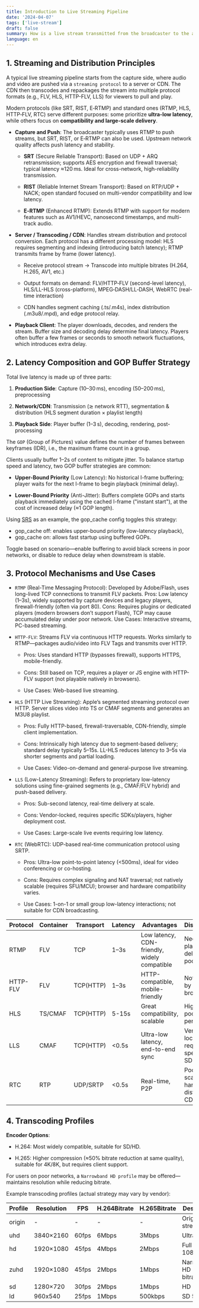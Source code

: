 ```yaml
---
title: Introduction to Live Streaming Pipeline
date: '2024-04-07'
tags: ['live-stream']
draft: false
summary: How is a live stream transmitted from the broadcaster to the audience? What determines transmission latency and image quality?
language: en
---
```


<TOCInline toc={props.toc} asDisclosure />

## 1. Streaming and Distribution Principles

A typical live streaming pipeline starts from the capture side, where audio and video are pushed via a `streaming protocol` to a server or CDN. The CDN then transcodes and repackages the stream into multiple protocol formats (e.g., FLV, HLS, HTTP-FLV, LLS) for viewers to pull and play.

Modern protocols (like SRT, RIST, E‑RTMP) and standard ones (RTMP, HLS, HTTP‑FLV, RTC) serve different purposes: some prioritize **ultra-low latency**, while others focus on **compatibility and large-scale delivery**.

- **Capture and Push**: The broadcaster typically uses RTMP to push streams, but SRT, RIST, or E‑RTMP can also be used. Upstream network quality affects push latency and stability.

  - **SRT** (Secure Reliable Transport): Based on UDP + ARQ retransmission; supports AES encryption and firewall traversal; typical latency ≈120 ms. Ideal for cross-network, high-reliability transmission.

  - **RIST** (Reliable Internet Stream Transport): Based on RTP/UDP + NACK; open standard focused on multi-vendor compatibility and low latency.

  - **E‑RTMP** (Enhanced RTMP): Extends RTMP with support for modern features such as AV1/HEVC, nanosecond timestamps, and multi-track audio.


- **Server / Transcoding / CDN**: Handles stream distribution and protocol conversion. Each protocol has a different processing model: HLS requires segmenting and indexing (introducing batch latency); RTMP transmits frame by frame (lower latency).

  - Receive protocol stream → Transcode into multiple bitrates (H.264, H.265, AV1, etc.)

  - Output formats on demand: FLV/HTTP‑FLV (second-level latency), HLS/LL-HLS (cross-platform), MPEG‑DASH/LL‑DASH, WebRTC (real-time interaction)

  - CDN handles segment caching (.ts/.m4s), index distribution (.m3u8/.mpd), and edge protocol relay.


- **Playback Client**: The player downloads, decodes, and renders the stream. Buffer size and decoding delay determine final latency. Players often buffer a few frames or seconds to smooth network fluctuations, which introduces extra delay.


## 2. Latency Composition and GOP Buffer Strategy

Total live latency is made up of three parts:

1. **Production Side**: Capture (10–30 ms), encoding (50–200 ms), preprocessing

2. **Network/CDN**: Transmission (≳ network RTT), segmentation & distribution (HLS segment duration × playlist length)

3. **Playback Side**: Player buffer (1–3 s), decoding, rendering, post-processing

The `GOP` (Group of Pictures) value defines the number of frames between keyframes (IDR), i.e., the maximum frame count in a group.

Clients usually buffer 1–2s of content to mitigate jitter. To balance startup speed and latency, two GOP buffer strategies are common:

- **Upper-Bound Priority** (Low Latency): No historical I-frame buffering; player waits for the next I-frame to begin playback (minimal delay).

- **Lower-Bound Priority** (Anti-Jitter): Buffers complete GOPs and starts playback immediately using the cached I-frame ("instant start"), at the cost of increased delay (≈1 GOP length).

Using [SRS](https://github.com/ossrs/srs) as an example, the gop_cache config toggles this strategy:

- gop_cache off: enables upper-bound priority (low-latency playback),
- gop_cache on: allows fast startup using buffered GOPs.

Toggle based on scenario—enable buffering to avoid black screens in poor networks, or disable to reduce delay when downstream is stable.


## 3. Protocol Mechanisms and Use Cases

- `RTMP` (Real-Time Messaging Protocol): Developed by Adobe/Flash, uses long-lived TCP connections to transmit FLV packets.
Pros: Low latency (1–3s), widely supported by capture devices and legacy players, firewall-friendly (often via port 80).
Cons: Requires plugins or dedicated players (modern browsers don’t support Flash), TCP may cause accumulated delay under poor network.
Use Cases: Interactive streams, PC-based streaming.

- `HTTP-FLV`: Streams FLV via continuous HTTP requests. Works similarly to RTMP—packages audio/video into FLV Tags and transmits over HTTP.

  - Pros: Uses standard HTTP (bypasses firewall), supports HTTPS, mobile-friendly.

  - Cons: Still based on TCP, requires a player or JS engine with HTTP-FLV support (not playable natively in browsers).

  - Use Cases: Web-based live streaming.

- `HLS` (HTTP Live Streaming): Apple’s segmented streaming protocol over HTTP. Server slices video into TS or CMAF segments and generates an M3U8 playlist.

  - Pros: Fully HTTP-based, firewall-traversable, CDN-friendly, simple client implementation.

  - Cons: Intrinsically high latency due to segment-based delivery; standard delay typically 5–15s. LL-HLS reduces latency to 3–5s via shorter segments and partial loading.

  - Use Cases: Video-on-demand and general-purpose live streaming.

- `LLS` (Low-Latency Streaming): Refers to proprietary low-latency solutions using fine-grained segments (e.g., CMAF/FLV hybrid) and push-based delivery.

  - Pros: Sub-second latency, real-time delivery at scale.

  - Cons: Vendor-locked, requires specific SDKs/players, higher deployment cost.

  - Use Cases: Large-scale live events requiring low latency.

- `RTC` (WebRTC): UDP-based real-time communication protocol using SRTP.

  - Pros: Ultra-low point-to-point latency (\<500ms), ideal for video conferencing or co-hosting.

  - Cons: Requires complex signaling and NAT traversal; not natively scalable (requires SFU/MCU); browser and hardware compatibility varies.

  - Use Cases: 1-on-1 or small group low-latency interactions; not suitable for CDN broadcasting.

| Protocol |Container | Transport | Latency  | Advantages                                   | Disadvantages                                      | Use Cases                     |
| -------- | -------- | --------- | -------- | -------------------------------------------- | ---------------------------------------------------| ----------------------------- |
| RTMP     | FLV      | TCP       | 1–3s     | Low latency, CDN-friendly, widely compatible | Needs special player, TCP delay under poor network | PC streaming, interaction     |
| HTTP-FLV | FLV      | TCP(HTTP) | 1–3s     | HTTP-compatible, mobile-friendly             | Not supported by default in browsers               | Web-based live streaming      |
| HLS      | TS/CMAF  | TCP(HTTP) | 5-15s    | Great compatibility, scalable                | High latency, poor real-time performance           | VOD and general live          |
| LLS      | CMAF     | TCP(HTTP) | \<0.5s   | Ultra-low latency, end-to-end sync	          | Vendor-locked, requires specific SDK/player        | High-concurrency, low-latency |
| RTC      | RTP      | UDP/SRTP  | \<0.5s   | Real-time, P2P	                              | Poor scalability, hard to distribute via CDN       | Co-hosting, conferencing      |

## 4. Transcoding Profiles

**Encoder Options**:

- H.264: Most widely compatible, suitable for SD/HD.

- H.265: Higher compression (≈50% bitrate reduction at same quality), suitable for 4K/8K, but requires client support.

For users on poor networks, a `Narrowband HD profile` may be offered—maintains resolution while reducing bitrate.

Example transcoding profiles (actual strategy may vary by vendor):

|Profile |Resolution | FPS   |H.264Bitrate |H.265Bitrate  | Description                     |
| ------ | --------- | ----- | ----------- | ------------ | ------------------------------- |
| origin | -         | -     | -           | -            | Original stream                 |
| uhd    | 3840×2160 | 60fps | 6Mbps       | 3Mbps        | Ultra HD 4K                     |
| hd     | 1920×1080 | 45fps | 4Mbps       | 2Mbps        | Full HD 1080p                   |
| zuhd   | 1920×1080 | 45fps | 2Mbps       | 1Mbps        | Narrowband HD (low-bitrate FHD) |
| sd     | 1280×720  | 30fps | 2Mbps       | 1Mbps        | HD 720p                         |
| ld     | 960x540   | 25fps | 1Mbps       | 500kbps      | SD 540p                         |
